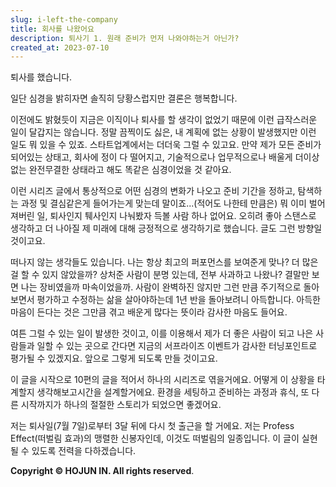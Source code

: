 ```yaml
---
slug: i-left-the-company
title: 회사를 나왔어요
description: 퇴사기 1. 원래 준비가 먼저 나와야하는거 아닌가?
created_at: 2023-07-10
---
```


퇴사를 했습니다.

일단 심경을 밝히자면 솔직히 당황스럽지만 결론은 행복합니다.

이전에도 밝혔듯이 지금은 이직이나 퇴사를 할 생각이 없었기 때문에 이런 급작스러운 일이 달갑지는 않습니다. 정말 끔찍이도 싫은, 내 계획에
없는 상황이 발생했지만 이런 일도 뭐 있을 수 있죠. 스타트업계에서는 더더욱 그럴 수 있고요. 만약 제가 모든 준비가 되어있는 상태고,
회사에 정이 다 떨어지고, 기술적으로나 업무적으로나 배울게 더이상 없는 완전무결한 상태라고 해도 똑같은 심경이었을 것 같아요.

이런 시리즈 글에서 통상적으로 어떤 심경의 변화가 나오고 준비 기간을 정하고, 탐색하는 과정 및 결심같은게 들어가는게 맞는데
말이죠...(적어도 나한테 만큼은) 뭐 이미 벌어져버린 일, 퇴사인지 퉤사인지 나눠봤자 득볼 사람 하나 없어요. 오히려 좋아 스탠스로
생각하고 더 나아질 제 미래에 대해 긍정적으로 생각하기로 했습니다. 글도 그런 방향일 것이고요.

떠나지 않는 생각들도 있습니다. 나는 항상 최고의 퍼포먼스를 보여준게 맞나? 더 많은걸 할 수 있지 않았을까? 상처준 사람이 분명 있는데,
전부 사과하고 나왔나? 결말만 보면 나는 장비였을까 마속이었을까. 사람이 완벽하진 않지만 그런 만큼 주기적으로 돌아보면서 평가하고 수정하는
삶을 살아야하는데 1년 반을 돌아보려니 아득합니다. 아득한 마음이 든다는 것은 그만큼 겪고 배운게 많다는 뜻이라 감사한 마음도 들어요.

여튼 그럴 수 있는 일이 발생한 것이고, 이를 이용해서 제가 더 좋은 사람이 되고 나은 사람들과 일할 수 있는 곳으로 간다면 지금의
서프라이즈 이벤트가 감사한 터닝포인트로 평가될 수 있겠지요. 앞으로 그렇게 되도록 만들 것이고요.

이 글을 시작으로 10편의 글을 적어서 하나의 시리즈로 엮을거에요. 어떻게 이 상황을 타계할지 생각해보고시간을 설계할거에요. 환경을 세팅하고
준비하는 과정과 휴식, 또 다른 시작까지가 하나의 절절한 스토리가 되었으면 좋겠어요.

저는 퇴사일(7월 7일)로부터 3달 뒤에 다시 첫 출근을 할 거에요. 저는 Profess Effect(떠벌림 효과)의 맹렬한 신봉자인데,
이것도 떠벌림의 일종입니다. 이 글이 실현될 수 있도록 전력을 다하겠습니다.

**Copyright © HOJUN IN. All rights reserved**.
